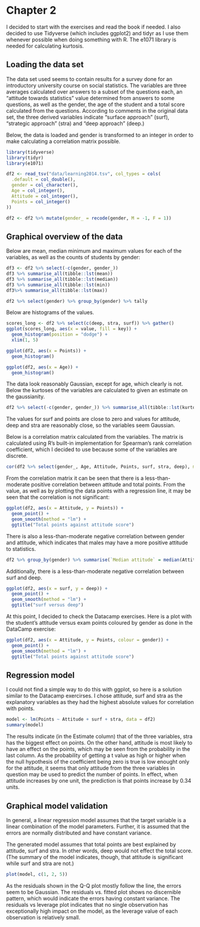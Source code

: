 # Chapter 2

I decided to start with the exercises and read the book if needed. I also decided to use Tidyverse (which includes ggplot2) and tidyr as I use them whenever possible when doing something with R. The e1071 library is needed for calculating kurtosis.

## Loading the data set

The data set used seems to contain results for a survey done for an introductory university course on social statistics. The variables are three averages calculated over answers to a subset of the questions each, an “attitude towards statistics” value determined from answers to some questions, as well as the gender, the age of the student and a total score calculated from the questions. According to comments in the original data set, the three derived variables indicate “surface approach” (surf), “strategic approach” (stra) and “deep approach” (deep.)

Below, the data is loaded and gender is transformed to an integer in order to make calculating a correlation matrix possible.

```r
library(tidyverse)
library(tidyr)
library(e1071)

df2 <- read_tsv("data/learning2014.tsv", col_types = cols(
  .default = col_double(),
  gender = col_character(),
  Age = col_integer(),
  Attitude = col_integer(),
  Points = col_integer()
))

df2 <- df2 %>% mutate(gender_ = recode(gender, M = -1, F = 1))
```

## Graphical overview of the data

Below are mean, median minimum and maximum values for each of the variables, as well as the counts of students by gender:

```r
df3 <- df2 %>% select(-c(gender, gender_))
df3 %>% summarise_all(tibble::lst(mean))
df3 %>% summarise_all(tibble::lst(median))
df3 %>% summarise_all(tibble::lst(min))
df3%>% summarise_all(tibble::lst(max))

df2 %>% select(gender) %>% group_by(gender) %>% tally
```

Below are histograms of the values.

```r
scores_long <- df2 %>% select(c(deep, stra, surf)) %>% gather()
ggplot(scores_long, aes(x = value, fill = key)) +
  geom_histogram(position = "dodge") +
  xlim(1, 5)

ggplot(df2, aes(x = Points)) +
  geom_histogram()

ggplot(df2, aes(x = Age)) +
  geom_histogram()
```

The data look reasonably Gaussian, except for age, which clearly is not. Below the kurtoses of the variables are calculated to given an estimate on the gaussianity.

```r
df2 %>% select(-c(gender, gender_)) %>% summarise_all(tibble::lst(kurtosis)) %>% t
```

The values for surf and points are close to zero and values for attitude, deep and stra are reasonably close, so the variables seem Gaussian.

Below is a correlation matrix calculated from the variables. The matrix is calculated using R’s built-in implementation for Spearman’s rank correlation coefficient, which I decided to use because some of the variables are discrete.

```r
cor(df2 %>% select(gender_, Age, Attitude, Points, surf, stra, deep), method = "spearman")
```

From the correlation matrix it can be seen that there is a less-than-moderate positive correlation between attitude and total points. From the value, as well as by plotting the data points with a regression line, it may be seen that the correlation is not significant:

```r
ggplot(df2, aes(x = Attitude, y = Points)) +
  geom_point() +
  geom_smooth(method = "lm") +
  ggtitle("Total points against attitude score")
```

There is also a less-than-moderate negative correlation between gender and attitude, which indicates that males may have a more positive attitude to statistics.

```r
df2 %>% group_by(gender) %>% summarise(`Median attitude` = median(Attitude))
```

Additionally, there is a less-than-moderate negative correlation between surf and deep.

```r
ggplot(df2, aes(x = surf, y = deep)) +
  geom_point() +
  geom_smooth(method = "lm") +
  ggtitle("surf versus deep")
```

At this point, I decided to check the Datacamp exercises. Here is a plot with the student’s attitude versus exam points coloured by gender as done in the DataCamp exercise:

```r
ggplot(df2, aes(x = Attitude, y = Points, colour = gender)) +
  geom_point() +
  geom_smooth(method = "lm") +
  ggtitle("Total points against attitude score")
```

## Regression model

I could not find a simple way to do this with ggplot, so here is a solution similar to the Datacamp exercirses. I chose attitude, surf and stra as the explanatory variables as they had the highest absolute values for correlation with points.

```r
model <- lm(Points ~ Attitude + surf + stra, data = df2)
summary(model)
```

The results indicate (in the Estimate column) that of the three variables, stra has the biggest effect on points. On the other hand, attitude is most likely to have an effect on the points, which may be seen from the probability in the last column. As the probability of getting a t value as high or higher when the null hypothesis of the coefficient being zero is true is low enought only for the attitude, it seems that only attitude from the three variables in question may be used to predict the number of points. In effect, when attitude increases by one unit, the prediction is that points increase by 0.34 units.

## Graphical model validation

In general, a linear regression model assumes that the target variable is a linear combination of the model parameters. Further, it is assumed that the errors are normally distributed and have constant variance.

The generated model assumes that total points are best explained by attitude, surf and stra. In other words, deep would not effect the total score. (The summary of the model indicates, though, that attitude is significant while surf and stra are not.)

```r
plot(model, c(1, 2, 5))
```

As the residuals shown in the Q-Q plot mostly follow the line, the errors seem to be Gaussian. The residuals vs. fitted plot shows no discernible pattern, which would indicate the errors having constant variance. The residuals vs leverage plot indicates that no single observation has exceptionally high impact on the model, as the leverage value of each observation is relatively small.